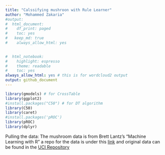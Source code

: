 ```yaml
---
title: "Calssifying mushroon with Rule Learner"
author: "Mohammed Zakaria"
#output:
#  html_document:
#    df_print: paged
#    toc: yes
#   keep_md: true
#    always_allow_html: yes

  
#  html_notebook:
#    highlight: espresso
#    theme: readable
#    toc: yes
always_allow_html: yes # this is for wordcloud2 output
output: github_document
---
```




```r
library(gmodels) # for CrossTable
library(ggplot2)
#install.packages("C50") # for DT algorithm
library(C50)
library(caret)
#install.packages('pROC')
library(pROC)
library(dplyr)
```


Pulling the data: The mushroom data is from Brett Lantz's "Machine Learning with R" a repo for the data is under this [link](https://github.com/mzakariaCERN/Machine-Learning-with-R-datasets/blob/master/mushrooms.csv) and original data can be found in the [UCI Repository](https://archive.ics.uci.edu/ml)
